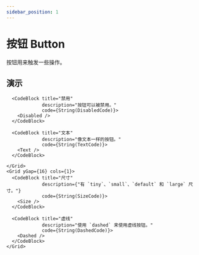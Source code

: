 ```yaml
---
sidebar_position: 1
---
```



# 按钮 Button

按钮用来触发一些操作。

## 演示
<ThemeProvider>
  <Grid xGap={16} cols={2} style={{
    alignItems: 'flex-start'
  }}>
    <Grid yGap={16} cols={1}>
      <CodeBlock title="基础"
                 description={"按钮的 type 分别为 `default`、`tertiary`、`primary`、`info`、`success`、`warning` 和 `error`。"}
                 code={String(BasicCode)}>
        <Basic />
      </CodeBlock>

      <CodeBlock title="禁用"
                 description="按钮可以被禁用。"
                 code={String(DisabledCode)}>
        <Disabled />
      </CodeBlock>

      <CodeBlock title="文本"
                 description="像文本一样的按钮。"
                 code={String(TextCode)}>
        <Text />
      </CodeBlock>

    </Grid>
    <Grid yGap={16} cols={1}>
      <CodeBlock title="尺寸"
                 description={"有 `tiny`、`small`、`default` 和 `large` 尺寸。"}
                 code={String(SizeCode)}>
        <Size />
      </CodeBlock>

      <CodeBlock title="虚线"
                 description="使用 `dashed` 来使用虚线按钮。"
                 code={String(DashedCode)}>
        <Dashed />
      </CodeBlock>
    </Grid>
  </Grid>
</ThemeProvider>


